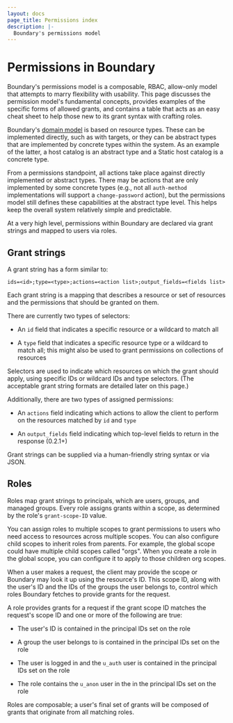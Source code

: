 ```yaml
---
layout: docs
page_title: Permissions index
description: |-
  Boundary's permissions model
---
```


# Permissions in Boundary

Boundary's permissions model is a composable, RBAC, allow-only model that
attempts to marry flexibility with usability. This page discusses the permission
model's fundamental concepts, provides examples of the specific forms of allowed
grants, and contains a table that acts as an easy cheat sheet to help those new
to its grant syntax with crafting roles.

Boundary's [domain model](/boundary/docs/concepts/domain-model) is based on resource
types. These can be implemented directly, such as with targets, or they can be
abstract types that are implemented by concrete types within the system. As an
example of the latter, a host catalog is an abstract type and a Static host
catalog is a concrete type.

From a permissions standpoint, all actions take place against directly
implemented or abstract types. There may be actions that are only implemented by
some concrete types (e.g., not all `auth-method` implementations will support a
`change-password` action), but the permissions model still defines these
capabilities at the abstract type level. This helps keep the overall system
relatively simple and predictable.

At a very high level, permissions within Boundary are declared via grant strings
and mapped to users via roles.

## Grant strings

A grant string has a form similar to:

`ids=<id>;type=<type>;actions=<action list>;output_fields=<fields list>`

Each grant string is a mapping that describes a resource or set of resources and
the permissions that should be granted on them.

There are currently two types of selectors:

- An `id` field that indicates a specific resource or a wildcard to match all

- A `type` field that indicates a specific resource type or a wildcard to match
  all; this might also be used to grant permissions on collections of resources

Selectors are used to indicate which resources on which the grant should apply,
using specific IDs or wildcard IDs and type selectors. (The acceptable grant
string formats are detailed later on this page.)

Additionally, there are two types of assigned permissions:

- An `actions` field indicating which actions to allow the client to perform on
  the resources matched by `id` and `type`

- An `output_fields` field indicating which top-level fields to return in the
  response (0.2.1+)

Grant strings can be supplied via a human-friendly string syntax or via JSON.

## Roles

Roles map grant strings to principals, which are users, groups, and managed groups.
Every role assigns grants within a scope, as determined by the role's `grant-scope-ID` value.

You can assign roles to multiple scopes to grant permissions to users who need access to resources across multiple scopes.
You can also configure child scopes to inherit roles from parents.
For example, the global scope could have multiple child scopes called "orgs".
When you create a role in the global scope, you can configure it to apply to those children org scopes.

When a user makes a request, the client may provide the scope or Boundary may look it up using the resource's ID.
This scope ID, along with the user's ID and the IDs of the groups the user belongs to, control which roles Boundary fetches to provide grants for the request.

A role provides grants for a request if the grant scope ID matches the request's
scope ID and one or more of the following are true:

- The user's ID is contained in the principal IDs set on the role

- A group the user belongs to is contained in the principal IDs set on the role

- The user is logged in and the `u_auth` user is contained in the principal IDs
  set on the role

- The role contains the `u_anon` user in the in the principal IDs set on the
  role

Roles are composable; a user's final set of grants will be composed of grants
that originate from all matching roles.

